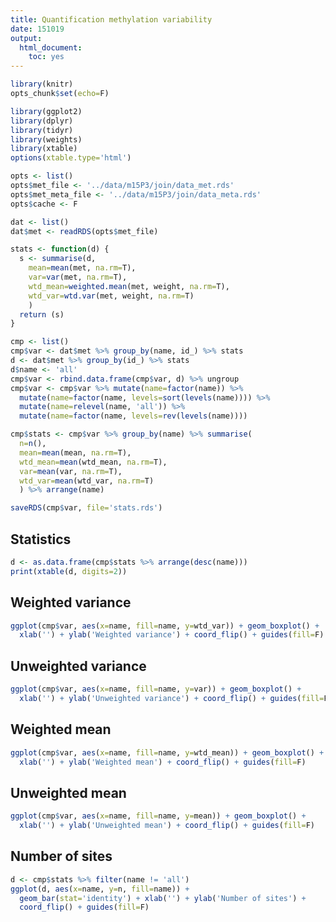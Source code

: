 ```yaml
---
title: Quantification methylation variability
date: 151019
output:
  html_document:
    toc: yes
---
```


```r
library(knitr)
opts_chunk$set(echo=F)
```

```r
library(ggplot2)
library(dplyr)
library(tidyr)
library(weights)
library(xtable)
options(xtable.type='html')
```

```r
opts <- list()
opts$met_file <- '../data/m15P3/join/data_met.rds'
opts$met_meta_file <- '../data/m15P3/join/data_meta.rds'
opts$cache <- F
```

```r
dat <- list()
dat$met <- readRDS(opts$met_file)
```

```r
stats <- function(d) {
  s <- summarise(d,
    mean=mean(met, na.rm=T),
    var=var(met, na.rm=T),
    wtd_mean=weighted.mean(met, weight, na.rm=T),
    wtd_var=wtd.var(met, weight, na.rm=T)
    )
  return (s)
}

cmp <- list()
cmp$var <- dat$met %>% group_by(name, id_) %>% stats
d <- dat$met %>% group_by(id_) %>% stats
d$name <- 'all'
cmp$var <- rbind.data.frame(cmp$var, d) %>% ungroup
cmp$var <- cmp$var %>% mutate(name=factor(name)) %>%
  mutate(name=factor(name, levels=sort(levels(name)))) %>%
  mutate(name=relevel(name, 'all')) %>%
  mutate(name=factor(name, levels=rev(levels(name))))

cmp$stats <- cmp$var %>% group_by(name) %>% summarise(
  n=n(),
  mean=mean(mean, na.rm=T),
  wtd_mean=mean(wtd_mean, na.rm=T),
  var=mean(var, na.rm=T),
  wtd_var=mean(wtd_var, na.rm=T)
  ) %>% arrange(name)
```

```r
saveRDS(cmp$var, file='stats.rds')
```


## Statistics

```r
d <- as.data.frame(cmp$stats %>% arrange(desc(name)))
print(xtable(d, digits=2))
```

## Weighted variance

```r
ggplot(cmp$var, aes(x=name, fill=name, y=wtd_var)) + geom_boxplot() +
  xlab('') + ylab('Weighted variance') + coord_flip() + guides(fill=F)
```

## Unweighted variance

```r
ggplot(cmp$var, aes(x=name, fill=name, y=var)) + geom_boxplot() +
  xlab('') + ylab('Unweighted variance') + coord_flip() + guides(fill=F)
```

## Weighted mean

```r
ggplot(cmp$var, aes(x=name, fill=name, y=wtd_mean)) + geom_boxplot() +
  xlab('') + ylab('Weighted mean') + coord_flip() + guides(fill=F)
```

## Unweighted mean

```r
ggplot(cmp$var, aes(x=name, fill=name, y=mean)) + geom_boxplot() +
  xlab('') + ylab('Unweighted mean') + coord_flip() + guides(fill=F)
```

## Number of sites

```r
d <- cmp$stats %>% filter(name != 'all')
ggplot(d, aes(x=name, y=n, fill=name)) +
  geom_bar(stat='identity') + xlab('') + ylab('Number of sites') +
  coord_flip() + guides(fill=F)
```
